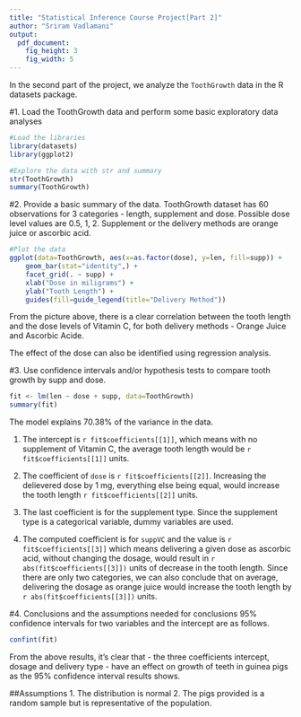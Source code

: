 ```yaml
---
title: "Statistical Inference Course Project[Part 2]"
author: "Sriram Vadlamani"
output:
  pdf_document:
    fig_height: 3
    fig_width: 5
---
```


In the second part of the project, we analyze the `ToothGrowth` data in the R
datasets package. 


#1. Load the ToothGrowth data and perform some basic exploratory data analyses 

```r
#Load the libraries
library(datasets)
library(ggplot2)

#Explore the data with str and summary
str(ToothGrowth)
summary(ToothGrowth)

```
#2. Provide a basic summary of the data.
ToothGrowth dataset has 60 observations for 3 categories - length, supplement and dose. Possible dose level values are 0.5, 1, 2. Supplement or the delivery methods are orange juice or ascorbic acid. 

```r
#Plot the data
ggplot(data=ToothGrowth, aes(x=as.factor(dose), y=len, fill=supp)) +
    geom_bar(stat="identity",) +
    facet_grid(. ~ supp) +
    xlab("Dose in miligrams") +
    ylab("Tooth Length") +
    guides(fill=guide_legend(title="Delivery Method"))
```


From the picture above, there is a clear correlation between the
tooth length and the dose levels of Vitamin C, for both delivery methods - Orange Juice and Ascorbic Acide. 

The effect of the dose can also be identified using regression analysis. 


#3. Use confidence intervals and/or hypothesis tests to compare tooth growth by supp and dose. 
```r
fit <- lm(len ~ dose + supp, data=ToothGrowth)
summary(fit)
```

The model explains 70.38% of the variance in the data. 

1. The intercept is `r fit$coefficients[[1]]`, which means with no supplement of Vitamin C, the average tooth length would be `r fit$coefficients[[1]]` units. 

2. The coefficient of `dose` is `r fit$coefficients[[2]]`. Increasing the delievered dose by 1 mg, everything else being equal, would increase the tooth length `r fit$coefficients[[2]]` units.

3. The last coefficient is for the supplement type. Since the supplement type is a categorical variable, dummy variables are used. 

4. The computed coefficient is for `suppVC` and the value is `r fit$coefficients[[3]]` which means delivering
a given dose as ascorbic acid, without changing the dosage, would result in `r abs(fit$coefficients[[3]])` units of decrease in the tooth length. Since there are only two categories, we can also conclude that on average, delivering the dosage as orange juice would increase the tooth length by `r abs(fit$coefficients[[3]])` units.


#4. Conclusions and the assumptions needed for conclusions
95% confidence intervals for two variables and the intercept are as follows.
```r
confint(fit)
```

From the above results, it's clear that - the three coefficients intercept, dosage and delivery type - have an effect on growth of teeth in guinea pigs as the 95% confidence interval results shows.

##Assumptions
1. The distribution is normal
2. The pigs provided is a random sample but is representative of the population.
